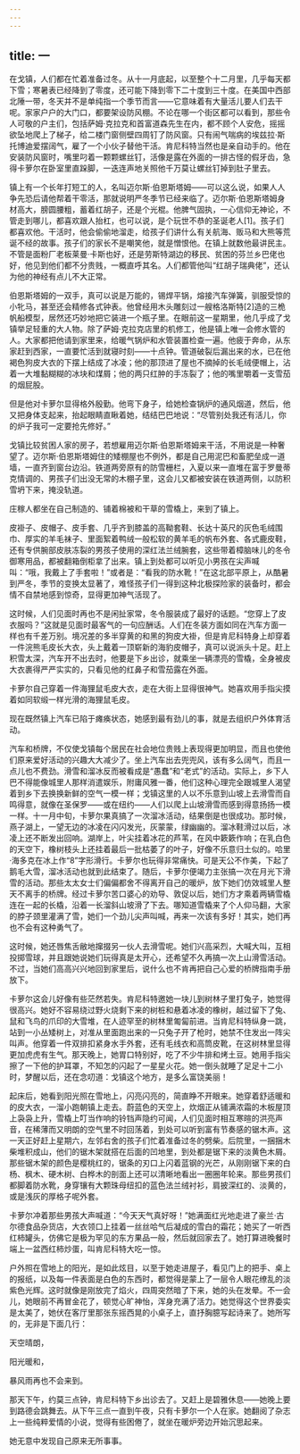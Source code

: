 ```yaml
---
---
---
```

title: 一
---




在戈镇，人们都在忙着准备过冬。从十一月底起，以至整个十二月里，几乎每天都下雪；寒暑表已经降到了零度，还可能下降到零下二十度到三十度。在美国中西部北陲一带，冬天并不是单纯指一个季节而言——它意味着有大量活儿要人们去干呢。家家户户的大门口，都要架设防风棚。不论在哪一个街区都可以看到，那些令人可敬的户主们，包括萨姆·克拉克和首富道森先生在内，都不顾个人安危，摇摇欲坠地爬上了梯子，给二楼门窗侧壁四周钉了防风窗。只有闹气喘病的埃兹拉·斯托博迪爱摆阔气，雇了一个小伙子替他干活。肯尼科特当然也是亲自动手的。他在安装防风窗时，嘴里叼着一颗颗螺丝钉，活像是露在外面的一排古怪的假牙齿，急得卡萝尔在卧室里直跺脚，一迭连声地关照他千万莫让螺丝钉掉到肚子里去。

镇上有一个长年打短工的人，名叫迈尔斯·伯恩斯塔姆——可以这么说，如果人人争先恐后请他帮着干零活，那就说明严冬季节已经来临了。迈尔斯·伯恩斯塔姆身材高大，膀圆腰粗，蓄着红胡子，还是个光棍。他脾气固执，一心信仰无神论，不管走到哪儿，都喜欢跟人抬杠，也可以说，是个玩世不恭的圣诞老人[1]。孩子们都喜欢他。干活时，他会偷偷地溜走，给孩子们讲什么有关航海、贩马和大熊等荒诞不经的故事。孩子们的家长不是嘲笑他，就是憎恨他。在镇上就数他最讲民主。不管是面粉厂老板莱曼·卡斯也好，还是劳斯特湖边的移民、贫困的芬兰乡巴佬也好，他见到他们都不分贵贱，一概直呼其名。人们都管他叫“红胡子瑞典佬”，还认为他的神经有点儿不大正常。

伯恩斯塔姆的一双手，真可以说是万能的，锡焊平锅，熔接汽车弹簧，驯服受惊的小牝马，甚至还会精修各式钟表。他曾经用木头雕刻过一艘格洛斯特[2]造的三桅帆船模型，居然还巧妙地把它装进一个瓶子里。在眼前这一星期里，他几乎成了戈镇举足轻重的大人物。除了萨姆·克拉克店里的机修工，他是镇上唯一会修水管的人。大家都把他请到家里来，给暖气锅炉和水管装置检查一遍。他疲于奔命，从东家赶到西家，一直要忙活到就寝时刻——十点钟。管道破裂后漏出来的水，已在他褐色狗皮大衣的下摆上结成了冰凌；他的那顶进了屋也不摘掉的长毛绒便帽上，沾着一大堆黏糊糊的冰块和煤屑；他的两只红肿的手冻裂了；他的嘴里嚼着一支雪茄的烟屁股。

但是他对卡萝尔显得格外殷勤。他弯下身子，给她检查锅炉的通风烟道，然后，他又把身体支起来，抬起眼睛直瞅着她，结结巴巴地说：“尽管别处我还有活儿，你的炉子我可一定要抢先修好。”

戈镇比较贫困人家的房子，若想雇用迈尔斯·伯恩斯塔姆来干活，不用说是一种奢望了。迈尔斯·伯恩斯塔姆住的矮棚屋也不例外，都是自己用泥巴和畜肥垒成一道墙，一直齐到窗台边沿。铁道两旁原有的防雪栅栏，入夏以来一直堆在富于罗曼蒂克情调的、男孩子们出没无常的木棚子里，这会儿又都被安装在铁道两侧，以防积雪坍下来，掩没轨道。

庄稼人都坐在自己制造的、铺着棉被和干草的雪橇上，来到了镇上。

皮褂子、皮帽子、皮手套、几乎齐到膝盖的高靿套鞋、长达十英尺的灰色毛绒围巾、厚实的羊毛袜子、里面絮着鸭绒一般松软的黄羊毛的帆布外套、各式鹿皮鞋，还有专供腕部皮肤冻裂的男孩子使用的深红法兰绒腕套，这些带着樟脑味儿的冬令御寒用品，都被翻箱倒柜拿了出来。镇上到处都可以听见小男孩在尖声喊叫：“哦，我戴上了手套啦！”或者是：“看我的防水靴！”在这北部平原上，从酷暑到严冬，季节的变换太显著了，难怪孩子们一得到这种北极探险家的装备时，都会情不自禁地感到惊奇，显得更加神气活现了。

这时候，人们见面时再也不是闲扯家常，冬令服装成了最好的话题。“您穿上了皮衣服吗？”这就是见面时最客气的一句应酬话。人们在冬装方面如同在汽车方面一样也有千差万别。境况差的多半穿黄的和黑的狗皮大褂，但是肯尼科特身上却穿着一件浣熊毛皮长大衣，头上戴着一顶崭新的海豹皮帽子，真可以说派头十足。赶上积雪太深，汽车开不出去时，他要是下乡出诊，就乘坐一辆漂亮的雪橇，全身被皮大衣裹得严严实实的，只看见他的红鼻子和雪茄露在外面。

卡萝尔自己穿着一件海狸鼠毛皮大衣，走在大街上显得很神气。她喜欢用手指尖摸着如同软缎一样光滑的海狸鼠毛皮。

现在既然镇上汽车已陷于瘫痪状态，她感到最有劲儿的事，就是去组织户外体育活动。

汽车和桥牌，不仅使戈镇每个居民在社会地位贵贱上表现得更加明显，而且也使他们原来爱好活动的兴趣大大减少了。坐上汽车出去兜兜风，该有多么阔气，而且一点儿也不费劲。滑雪和溜冰反而被看成是“愚蠢”和“老式”的活动。实际上，乡下人巴不得能像城里人那样消遣娱乐，附庸风雅一番，他们这种心理完全跟城里人渴望着到乡下去换换新鲜的空气一模一样；戈镇这里的人以不乐意到山坡上去滑雪而自鸣得意，就像在圣保罗——或在纽约——人们以爬上山坡滑雪而感到得意扬扬一模一样。十一月中旬，卡萝尔果真搞了一次溜冰活动，结果倒是也很成功。那时候，燕子湖上，一望无边的冰凌在闪闪发光，灰蒙蒙，绿幽幽的。溜冰鞋滑过以后，冰凌上还不断发出回响。湖岸上，叶尖挂着冰花的芦苇，在风中簌簌作响；在乳白色的天空下，橡树枝头上还挂着最后一批枯萎了的叶子，好像不乐意归土似的。哈里·海多克在冰上作“8”字形滑行。卡萝尔也玩得非常痛快。可是天公不作美，下起了鹅毛大雪，溜冰活动也就到此结束了。随后，卡萝尔便竭力主张搞一次在月光下滑雪的活动。那些太太女士们偏偏都舍不得离开自己的暖炉，放下她们仿效城里人整天不离手的桥牌。经过卡萝尔苦口婆心的劝导、敦促以后，她们方才乘着两辆雪橇连在一起的长橇，沿着一长溜斜山坡滑了下去。哪知道雪橇来了个人仰马翻，大家的脖子颈里灌满了雪，她们一个劲儿尖声叫喊，再来一次该有多好！其实，她们再也不会有这种勇气了。

这时候，她还唇焦舌敝地撺掇另一伙人去滑雪呢。她们兴高采烈，大喊大叫，互相投掷雪球，并且跟她说她们玩得真是太开心，还希望不久再搞一次上山滑雪活动。不过，当她们高高兴兴地回到家里后，说什么也不肯再把自己心爱的桥牌指南手册放下。

卡萝尔这会儿好像有些茫然若失。肯尼科特邀她一块儿到树林子里打兔子，她觉得很高兴。她好不容易绕过野火烧剩下来的树桩和悬着冰凌的橡树，越过留下了兔、鼠和飞鸟的爪印的大雪堆，在人迹罕至的树林里匍匐前进。当肯尼科特纵身一跳，站到一小丛矮树上，对准从里面跑出来的一只兔子开了枪时，她禁不住发出一阵尖叫声。他穿着一件双排扣紧身水手外套，还有毛线衣和高筒皮靴，在这树林里显得更加虎虎有生气。那天晚上，她胃口特别好，吃了不少牛排和烤土豆。她用手指尖擦了一下他的护耳罩，不知怎的闪起了一星星火花。她一倒头就睡了足足十二小时，梦醒以后，还在念叨道：戈镇这个地方，是多么富饶美丽！

起床后，她看到阳光照在雪地上，闪亮闪亮的，简直睁不开眼来。她穿着舒适暖和的皮大衣，一溜小跑朝镇上走去。蔚蓝色的天空上，炊烟正从铺满浓霜的木板屋顶上袅袅上升，雪橇上叮当作响的铃铛声隐约可闻，人们见面时相互寒暄的洪亮声音，在稀薄而又明朗的空气里不时回荡着，到处可以听到富有节奏感的锯木声。这一天正好赶上星期六，左邻右舍的孩子们忙着准备过冬的劈柴。后院里，一捆捆木柴堆积成山，他们的锯木架就搭在后面的凹地里，到处都是锯下来的淡黄色木屑。那些锯木架的颜色是樱桃红的，锯条的刃口上闪着蓝钢的光芒，从刚刚锯下来的白杨、枫木、硬木树、白桦木的剖面上还可以清晰地看出一圈圈年轮来。那些男孩们都脚着防水靴，身穿镶有大颗珠母纽扣的蓝色法兰绒衬衫，肩披深红的、淡黄的，或是浅灰的厚格子呢外套。

卡萝尔冲着那些男孩大声喊道：“今天天气真好呀！”她满面红光地走进了豪兰·古尔德食品杂货店，大衣领口上挂着一丝丝哈气后凝成的雪白的霜花；她买了一听西红柿罐头，仿佛它是极为罕见的东方果品一般，然后就回家去了。她打算进晚餐时端上一盆西红柿炒蛋，叫肯尼科特大吃一惊。

户外照在雪地上的阳光，是如此炫目，以至于她走进屋子，看见门上的把手、桌上的报纸，以及每一件表面是白色的东西时，都觉得是蒙上了一层令人眼花缭乱的淡紫色光辉。这时就像是刚放完了焰火，四周突然暗了下来，她的头在发晕。不一会儿，她眼前不再冒金花了，顿觉心旷神怡，浑身充满了活力。她觉得这个世界委实是太美了，她伏在客厅里那张东摇西晃的小桌子上，直抒胸臆写起诗来了。她所写的，无非是下面几行：

天空晴朗，

阳光暖和，

暴风雨再也不会来到。

那天下午，约莫三点钟，肯尼科特下乡出诊去了。又赶上是碧雅休息——她晚上要到路德会跳舞去。从下午三点一直到午夜，只有卡萝尔一个人在家。她翻阅了杂志上一些纯粹爱情的小说，觉得有些困倦了，就坐在暖炉旁边开始沉思起来。

她无意中发现自己原来无所事事。